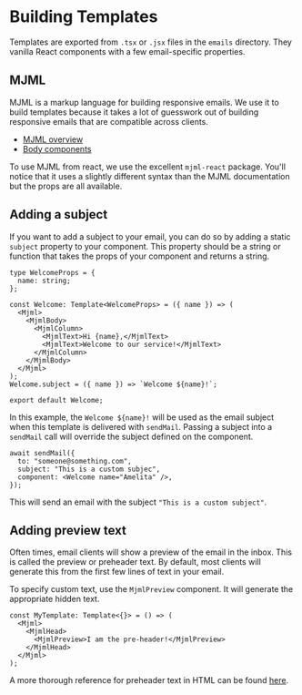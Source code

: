 # Building Templates

Templates are exported from `.tsx` or `.jsx` files in the `emails` directory.
They vanilla React components with a few email-specific properties.

## MJML

MJML is a markup language for building responsive emails.
We use it to build templates because it takes a lot of guesswork
out of building responsive emails that are compatible across clients.

- [MJML overview](https://documentation.mjml.io)
- [Body components](https://documentation.mjml.io/#standard-body-components)

To use MJML from react, we use the excellent `mjml-react` package.
You'll notice that it uses a slightly different syntax than the MJML documentation but
the props are all available.

## Adding a subject

If you want to add a subject to your email, you can do so by adding a static `subject` property to your component.
This property should be a string or function that takes the props of your component and returns a string.

```tsx
type WelcomeProps = {
  name: string;
};

const Welcome: Template<WelcomeProps> = ({ name }) => (
  <Mjml>
    <MjmlBody>
      <MjmlColumn>
        <MjmlText>Hi {name},</MjmlText>
        <MjmlText>Welcome to our service!</MjmlText>
      </MjmlColumn>
    </MjmlBody>
  </Mjml>
);
Welcome.subject = ({ name }) => `Welcome ${name}!`;

export default Welcome;
```

In this example, the `Welcome ${name}!` will be used as the email subject when this template is
delivered with `sendMail`. Passing a subject into a `sendMail` call will override the subject defined on the component.

```tsx
await sendMail({
  to: "someone@something.com",
  subject: "This is a custom subjec",
  component: <Welcome name="Amelita" />,
});
```

This will send an email with the subject `"This is a custom subject"`.

## Adding preview text

Often times, email clients will show a preview of the email in the inbox.
This is called the preview or preheader text.
By default, most clients will generate this from the first few lines of text
in your email.

To specify custom text, use the `MjmlPreview` component. It will generate the appropriate hidden text.

```tsx
const MyTemplate: Template<{}> = () => (
  <Mjml>
    <MjmlHead>
      <MjmlPreview>I am the pre-header!</MjmlPreview>
    </MjmlHead>
  </Mjml>
);
```

A more thorough reference for preheader text in HTML can be found [here](https://responsivehtmlemail.com/html-email-preheader-text/).
